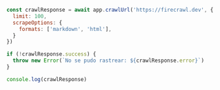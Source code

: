 ```js Node.js
const crawlResponse = await app.crawlUrl('https://firecrawl.dev', {
  limit: 100,
  scrapeOptions: {
    formats: ['markdown', 'html'],
  }
})

if (!crawlResponse.success) {
  throw new Error(`No se pudo rastrear: ${crawlResponse.error}`)
}

console.log(crawlResponse)
```
